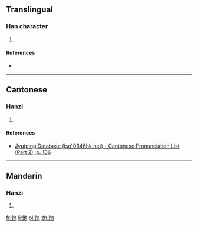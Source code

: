 ==Translingual==

===Han character===
{{Han char|rn=61|rad=心|as=03|sn=6|four=|canj=心心木 (PPD), X心心木 (XPPD)|ids=⿰忄也}}

# {{defn|Han|sort=心03}}

====References====
* {{Han ref|kx=0377.050|dkj=10338|dj=0703.130|hdz=42273.030|uh=5FDA|ud=24538}}

----

==Cantonese==

===Hanzi===
{{yue-hanzi|jyut=[[hei1]]|y=hei1}}

# {{defn|lang=yue|sort=心03}}

====References====
* [http://www.iso10646hk.net/jp/document/download.jsp Jyutping Database (iso10646hk.net) - Cantonese Pronunciation List (Part 2), p. 106]

----

==Mandarin==

===Hanzi===
{{cmn-hanzi|pin=[[xī]] ([[xi1]])|wg=hsi<sup>1</sup>}}

# {{defn|lang=cmn|sort=心03}}

[[fr:忚]]
[[li:忚]]
[[pl:忚]]
[[zh:忚]]